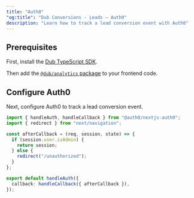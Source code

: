 ```yaml
---
title: "Auth0"
"og:title": "Dub Conversions - Leads – Auth0"
description: "Learn how to track a lead conversion event with Auth0"
---
```



## Prerequisites

First, install the [Dub TypeScript SDK](/sdks/typescript/overview).

<Accordion title="Install the Dub TypeScript SDK">
  <InstallTypescript />
</Accordion>

Then add the [`@dub/analytics` package](/sdks/js-client/overview) to your frontend code.

<Accordion title="Install the Dub Analytics package">
  <InstallDubAnalytics />
</Accordion>

## Configure Auth0

Next, configure Auth0 to track a lead conversion event.

```typescript app/api/auth/[auth0]/route.js
import { handleAuth, handleCallback } from "@auth0/nextjs-auth0";
import { redirect } from "next/navigation";

const afterCallback = (req, session, state) => {
  if (session.user.isAdmin) {
    return session;
  } else {
    redirect("/unauthorized");
  }
};

export default handleAuth({
  callback: handleCallback({ afterCallback }),
});
```
